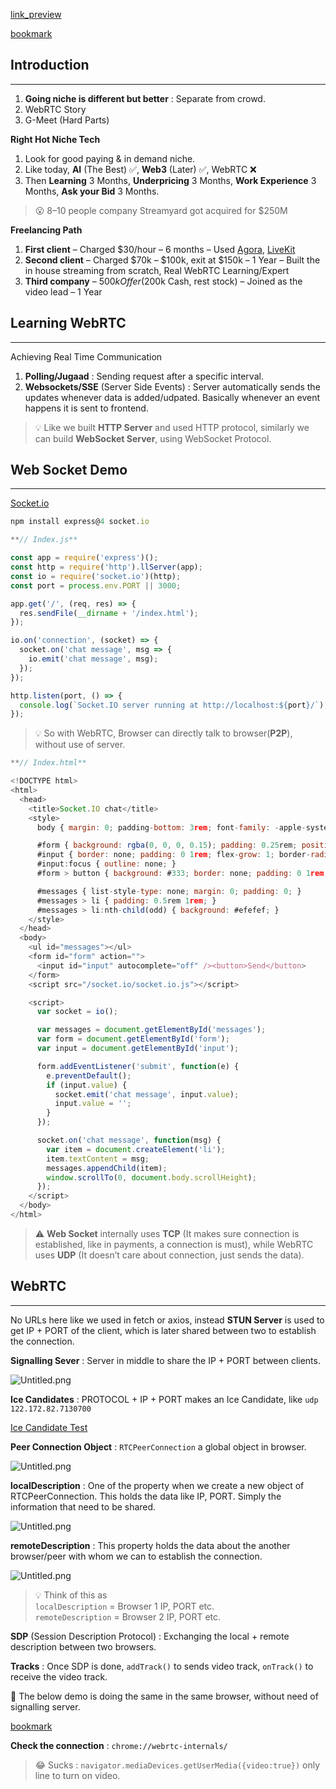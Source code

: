 
[link_preview](https://github.com/100xDevs-hkirat/gmeet-webrtc)


[bookmark](https://slides.com/harkiratsingh-6/building-gmeet)


## Introduction


---

1. **Going niche is different but better** : Separate from crowd.
2. WebRTC Story
3. G-Meet (Hard Parts)

**Right Hot Niche Tech**

1. Look for good paying & in demand niche.
2. Like today, **AI** (The Best) ✅, **Web3** (Later) ✅, WebRTC ❌
3. Then **Learning** 3 Months, **Underpricing** 3 Months, **Work Experience** 3 Months, **Ask your Bid** 3 Months.

> 😮 8–10 people company Streamyard got acquired for $250M


**Freelancing Path**

1. **First client** – Charged $30/hour – 6 months – Used [Agora](https://www.agora.io/en/), [LiveKit](https://livekit.io/)
2. **Second client** – Charged $70k – $100k, exit at $150k – 1 Year – Built
the in house streaming from scratch, Real WebRTC Learning/Expert
3. **Third company** – $500k Offer ($200k Cash, rest stock) – Joined as the video lead – 1 Year

## Learning WebRTC


---


Achieving Real Time Communication

1. **Polling/Jugaad** : Sending request after a specific interval.
2. **Websockets/SSE** (Server Side Events) : Server automatically sends the updates whenever data is added/udpated. Basically whenever an event happens it is sent to frontend.

> 💡 Like we built **HTTP Server** and used HTTP protocol, similarly we can build **WebSocket Server**, using WebSocket Protocol.


## Web Socket Demo


---


[Socket.io](https://socket.io/)


```javascript
npm install express@4 socket.io
```


```javascript
**// Index.js**

const app = require('express')();
const http = require('http').llServer(app);
const io = require('socket.io')(http);
const port = process.env.PORT || 3000;

app.get('/', (req, res) => {
  res.sendFile(__dirname + '/index.html');
});

io.on('connection', (socket) => {
  socket.on('chat message', msg => {
    io.emit('chat message', msg);
  });
});

http.listen(port, () => {
  console.log(`Socket.IO server running at http://localhost:${port}/`);
});
```


> 💡 So with WebRTC, Browser can directly talk to browser(**P2P**), without use of server.


```javascript
**// Index.html**

<!DOCTYPE html>
<html>
  <head>
    <title>Socket.IO chat</title>
    <style>
      body { margin: 0; padding-bottom: 3rem; font-family: -apple-system, BlinkMacSystemFont, "Segoe UI", Roboto, Helvetica, Arial, sans-serif; }

      #form { background: rgba(0, 0, 0, 0.15); padding: 0.25rem; position: fixed; bottom: 0; left: 0; right: 0; display: flex; height: 3rem; box-sizing: border-box; backdrop-filter: blur(10px); }
      #input { border: none; padding: 0 1rem; flex-grow: 1; border-radius: 2rem; margin: 0.25rem; }
      #input:focus { outline: none; }
      #form > button { background: #333; border: none; padding: 0 1rem; margin: 0.25rem; border-radius: 3px; outline: none; color: #fff; }

      #messages { list-style-type: none; margin: 0; padding: 0; }
      #messages > li { padding: 0.5rem 1rem; }
      #messages > li:nth-child(odd) { background: #efefef; }
    </style>
  </head>
  <body>
    <ul id="messages"></ul>
    <form id="form" action="">
      <input id="input" autocomplete="off" /><button>Send</button>
    </form>
    <script src="/socket.io/socket.io.js"></script>

    <script>
      var socket = io();

      var messages = document.getElementById('messages');
      var form = document.getElementById('form');
      var input = document.getElementById('input');

      form.addEventListener('submit', function(e) {
        e.preventDefault();
        if (input.value) {
          socket.emit('chat message', input.value);
          input.value = '';
        }
      });

      socket.on('chat message', function(msg) {
        var item = document.createElement('li');
        item.textContent = msg;
        messages.appendChild(item);
        window.scrollTo(0, document.body.scrollHeight);
      });
    </script>
  </body>
</html>
```


> ⚠️ **Web Socket** internally uses **TCP** (It makes sure connection is established, like in payments, a connection is must), while WebRTC uses **UDP** (It doesn’t care about connection, just sends the data).


## WebRTC


---


No URLs here like we used in fetch or axios, instead **STUN Server** is used to get IP + PORT of the client, which is later shared between two to establish the connection.


**Signalling Sever** : Server in middle to share the IP + PORT between clients.


![Untitled.png](https://prod-files-secure.s3.us-west-2.amazonaws.com/dd624914-6876-4b58-9694-424f7aa5e22a/2839f86a-860a-45af-9c10-3bab799a361d/Untitled.png?X-Amz-Algorithm=AWS4-HMAC-SHA256&X-Amz-Content-Sha256=UNSIGNED-PAYLOAD&X-Amz-Credential=AKIAT73L2G45HZZMZUHI%2F20240206%2Fus-west-2%2Fs3%2Faws4_request&X-Amz-Date=20240206T002430Z&X-Amz-Expires=3600&X-Amz-Signature=abfa35614c6054303a7e841c6530cb72d5acc88649d0099c4acbca9d205f9a30&X-Amz-SignedHeaders=host&x-id=GetObject)


**Ice Candidates** : PROTOCOL + IP + PORT makes an Ice Candidate, like `udp 122.172.82.7130700`


[Ice Candidate Test](https://webrtc.github.io/samples/src/content/peerconnection/trickle-ice/)


**Peer Connection Object** : `RTCPeerConnection` a global object in browser.


![Untitled.png](https://prod-files-secure.s3.us-west-2.amazonaws.com/dd624914-6876-4b58-9694-424f7aa5e22a/b33d2d56-a1f6-4ebe-a8b7-c7a4b6bb7af7/Untitled.png?X-Amz-Algorithm=AWS4-HMAC-SHA256&X-Amz-Content-Sha256=UNSIGNED-PAYLOAD&X-Amz-Credential=AKIAT73L2G45HZZMZUHI%2F20240206%2Fus-west-2%2Fs3%2Faws4_request&X-Amz-Date=20240206T002430Z&X-Amz-Expires=3600&X-Amz-Signature=2ef283f3ea87d91e55ae70aa09e308f7d9e99956715e0d8c28a53786f4383f86&X-Amz-SignedHeaders=host&x-id=GetObject)


**localDescription** : One of the property when we create a new object of RTCPeerConnection. This holds the data like IP, PORT. Simply the information that need to be shared.


![Untitled.png](https://prod-files-secure.s3.us-west-2.amazonaws.com/dd624914-6876-4b58-9694-424f7aa5e22a/3c619268-aaa8-489d-bde9-9178adfcc022/Untitled.png?X-Amz-Algorithm=AWS4-HMAC-SHA256&X-Amz-Content-Sha256=UNSIGNED-PAYLOAD&X-Amz-Credential=AKIAT73L2G45HZZMZUHI%2F20240206%2Fus-west-2%2Fs3%2Faws4_request&X-Amz-Date=20240206T002430Z&X-Amz-Expires=3600&X-Amz-Signature=411d8073220d9dd763383114a4c81433079f51107df27266f1dd4a29dc8d67de&X-Amz-SignedHeaders=host&x-id=GetObject)


**remoteDescription** : This property holds the data about the another browser/peer with whom we can to establish the connection.


![Untitled.png](https://prod-files-secure.s3.us-west-2.amazonaws.com/dd624914-6876-4b58-9694-424f7aa5e22a/c324f6e9-23c4-4445-a13d-41d650c597e1/Untitled.png?X-Amz-Algorithm=AWS4-HMAC-SHA256&X-Amz-Content-Sha256=UNSIGNED-PAYLOAD&X-Amz-Credential=AKIAT73L2G45HZZMZUHI%2F20240206%2Fus-west-2%2Fs3%2Faws4_request&X-Amz-Date=20240206T002430Z&X-Amz-Expires=3600&X-Amz-Signature=89b2975d1816327881fa4a62993939613bf8038a8fdf62721456f0d8f74948dd&X-Amz-SignedHeaders=host&x-id=GetObject)


> 💡 Think of this as  
> `localDescription` = Browser 1 IP, PORT etc.  
> `remoteDescription` = Browser 2 IP, PORT etc.


**SDP** (Session Description Protocol) : Exchanging the local + remote description between two browsers.


**Tracks** : Once SDP is done, `addTrack()` to sends video track, `onTrack()` to receive the video track.


🚀 The below demo is doing the same in the same browser, without need of signalling server.


[bookmark](https://jsfiddle.net/rainzhao/3L9sfsvf/)


**Check the connection** : `chrome://webrtc-internals/`


> 😂 Sucks : `navigator.mediaDevices.getUserMedia({video:true})` only line to turn on video.

